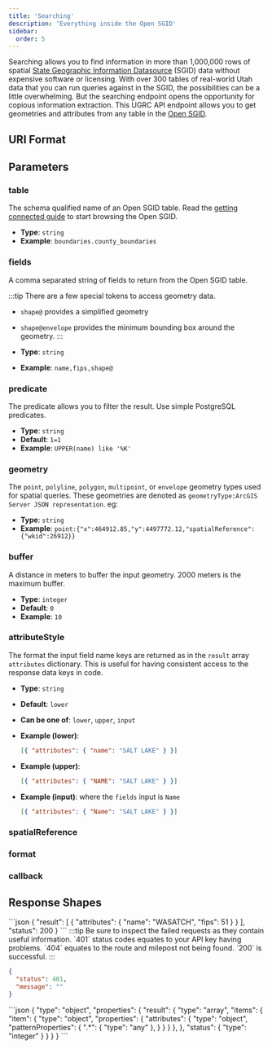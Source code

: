 ```yaml
---
title: 'Searching'
description: 'Everything inside the Open SGID'
sidebar:
  order: 5
---
```



Searching allows you to find information in more than 1,000,000 rows of spatial [State Geographic Information Datasource](https://gis.utah.gov/documentation/sgid/) (SGID) data without expensive software or licensing. With over 300 tables of real-world Utah data that you can run queries against in the SGID, the possibilities can be a little overwhelming. But the searching endpoint opens the opportunity for copious information extraction. This UGRC API endpoint allows you to get geometries and attributes from any table in the [Open SGID](https://gis.utah.gov/documentation/sgid/open-sgid/).

## URI Format

<Uri verb="GET" endpoint="search/{table}/{fields}" />

## Parameters

<Card title="Required path parameters" icon="approve-check">

### table

The schema qualified name of an Open SGID table. Read the [getting connected guide](https://gis.utah.gov/documentation/sgid/open-sgid/) to start browsing the Open SGID.

- **Type**: `string`
- **Example**: `boundaries.county_boundaries`

### fields

A comma separated string of fields to return from the Open SGID table.

:::tip
There are a few special tokens to access geometry data.

- `shape@` provides a simplified geometry
- `shape@envelope` provides the minimum bounding box around the geometry.
  :::

- **Type**: `string`
- **Example**: `name,fips,shape@`

</Card>
<Card title="Optional query string parameters" icon="setting">

### predicate

The predicate allows you to filter the result. Use simple PostgreSQL predicates.

- **Type**: `string`
- **Default**: `1=1`
- **Example**: `UPPER(name) like '%K'`

### geometry

The `point`, `polyline`, `polygon`, `multipoint`, or `envelope` geometry types used for spatial queries. These geometries are denoted as `geometryType:ArcGIS Server JSON representation`. eg:

- **Type**: `string`
- **Example**: `point:{"x":464912.85,"y":4497772.12,"spatialReference":{"wkid":26912}}`

### buffer

A distance in meters to buffer the input geometry. 2000 meters is the maximum buffer.

- **Type**: `integer`
- **Default**: `0`
- **Example**: `10`

### attributeStyle

The format the input field name keys are returned as in the `result` array `attributes` dictionary. This is useful for having consistent access to the response data keys in code.

- **Type**: `string`
- **Default**: `lower`
- **Can be one of**: `lower`, `upper`, `input`
- **Example (lower)**:

  ```json
  [{ "attributes": { "name": "SALT LAKE" } }]
  ```

- **Example (upper)**:

  ```json
  [{ "attributes": { "NAME": "SALT LAKE" } }]
  ```

- **Example (input)**: where the `fields` input is `Name`

  ```json
  [{ "attributes": { "Name": "SALT LAKE" } }]
  ```

### spatialReference

<SpatialReference />

### format

<OutputFormat />

### callback

<Callback />

</Card>

## Response Shapes

<Tabs>
	<TabItem label="Successful Example">
  ```json
{
  "result": [
    {
    "attributes": {
      "name": "WASATCH",
      "fips": 51
    }
    }
  ],
  "status": 200
}
```
</TabItem>
	<TabItem label="Error Example">
  :::tip
  Be sure to inspect the failed requests as they contain useful information. `401` status codes equates to your API key having problems. `404` equates to the route and milepost not being found. `200` is successful.
  :::

```json
{
  "status": 401,
  "message": ""
}
```

  </TabItem>
  <TabItem label="JSON Schema">
```json
{
  "type": "object",
  "properties": {
    "result": {
      "type": "array",
      "items": {
        "item": {
          "type": "object",
          "properties": {
            "attributes": {
              "type": "object",
              "patternProperties": {
                ".*": {
                  "type": "any"
                },
              }
            }
          }
        },
      },
      "status": {
        "type": "integer"
      }
    }
  }
}
```
  </TabItem>
</Tabs>
